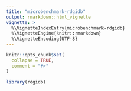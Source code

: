 ```yaml
---
title: "microbenchmark-rdgidb"
output: rmarkdown::html_vignette
vignette: >
  %\VignetteIndexEntry{microbenchmark-rdgidb}
  %\VignetteEngine{knitr::rmarkdown}
  %\VignetteEncoding{UTF-8}
---
```


```r
knitr::opts_chunk$set(
  collapse = TRUE,
  comment = "#>"
)
```

```r
library(rdgidb)
```

